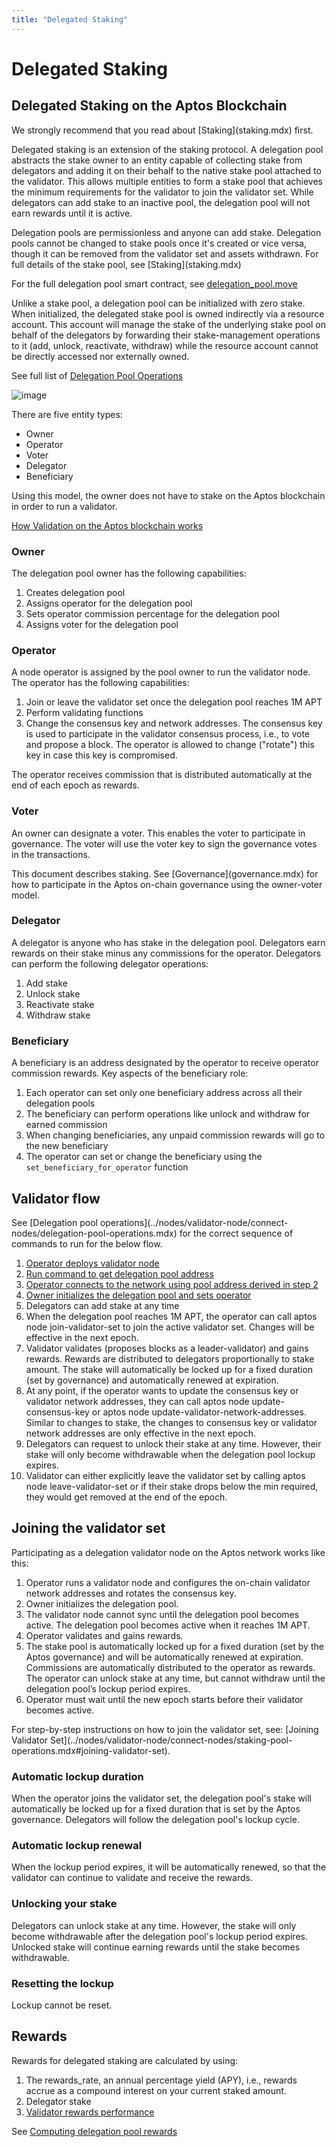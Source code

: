 ```yaml
---
title: "Delegated Staking"
---
```



# Delegated Staking

## Delegated Staking on the Aptos Blockchain

<Callout type="info">
  We strongly recommend that you read about [Staking](staking.mdx) first.
</Callout>

Delegated staking is an extension of the staking protocol. A delegation pool abstracts the stake owner to an entity capable of collecting stake from delegators and adding it on their behalf to the native stake pool attached to the validator. This allows multiple entities to form a stake pool that achieves the minimum requirements for the validator to join the validator set. While delegators can add stake to an inactive pool, the delegation pool will not earn rewards until it is active.

<Callout type="warning">
  Delegation pools are permissionless and anyone can add stake. Delegation pools
  cannot be changed to stake pools once it's created or vice versa, though it
  can be removed from the validator set and assets withdrawn. For full details
  of the stake pool, see [Staking](staking.mdx)
</Callout>

For the full delegation pool smart contract, see [delegation_pool.move](https://github.com/aptos-labs/aptos-core/blob/main/aptos-move/framework/aptos-framework/sources/delegation_pool.move)

Unlike a stake pool, a delegation pool can be initialized with zero stake. When initialized, the delegated stake pool is owned indirectly via a resource account. This account will manage the stake of the underlying stake pool on behalf of the delegators by forwarding their stake-management operations to it (add, unlock, reactivate, withdraw) while the resource account cannot be directly accessed nor externally owned.

See full list of [Delegation Pool Operations](../nodes/validator-node/connect-nodes/delegation-pool-operations.mdx)

![image](https://user-images.githubusercontent.com/120680608/234953723-ae6cc89e-76d8-4014-89f3-ec8799c7b281.png)

There are five entity types:

- Owner
- Operator
- Voter
- Delegator
- Beneficiary

Using this model, the owner does not have to stake on the Aptos blockchain in order to run a validator.

[How Validation on the Aptos blockchain works](staking.mdx#validation-on-the-aptos-blockchain)

### Owner

The delegation pool owner has the following capabilities:

1. Creates delegation pool
2. Assigns operator for the delegation pool
3. Sets operator commission percentage for the delegation pool
4. Assigns voter for the delegation pool

### Operator

A node operator is assigned by the pool owner to run the validator node. The operator has the following capabilities:

1. Join or leave the validator set once the delegation pool reaches 1M APT
2. Perform validating functions
3. Change the consensus key and network addresses. The consensus key is used to participate in the validator consensus process, i.e., to vote and propose a block. The operator is allowed to change ("rotate") this key in case this key is compromised.

The operator receives commission that is distributed automatically at the end of each epoch as rewards.

### Voter

An owner can designate a voter. This enables the voter to participate in governance. The voter will use the voter key to sign the governance votes in the transactions.

<Callout type="info">
  This document describes staking. See [Governance](governance.mdx) for how to
  participate in the Aptos on-chain governance using the owner-voter model.
</Callout>

### Delegator

A delegator is anyone who has stake in the delegation pool. Delegators earn rewards on their stake minus any commissions for the operator. Delegators can perform the following delegator operations:

1. Add stake
2. Unlock stake
3. Reactivate stake
4. Withdraw stake

### Beneficiary

A beneficiary is an address designated by the operator to receive operator commission rewards. Key aspects of the beneficiary role:

1. Each operator can set only one beneficiary address across all their delegation pools
2. The beneficiary can perform operations like unlock and withdraw for earned commission
3. When changing beneficiaries, any unpaid commission rewards will go to the new beneficiary
4. The operator can set or change the beneficiary using the `set_beneficiary_for_operator` function

## Validator flow

<Callout type="info">
  See [Delegation pool
  operations](../nodes/validator-node/connect-nodes/delegation-pool-operations.mdx)
  for the correct sequence of commands to run for the below flow.
</Callout>

1. [Operator deploys validator node](../nodes/validator-node.mdx)
2. [Run command to get delegation pool address](../nodes/validator-node/connect-nodes/delegation-pool-operations.mdx#connect-to-aptos-network)
3. [Operator connects to the network using pool address derived in step 2](../nodes/validator-node/connect-nodes/connect-to-aptos-network.mdx)
4. [Owner initializes the delegation pool and sets operator](../nodes/validator-node/connect-nodes/delegation-pool-operations.mdx#initialize-a-delegation-pool)
5. Delegators can add stake at any time
6. When the delegation pool reaches 1M APT, the operator can call aptos node join-validator-set to join the active validator set. Changes will be effective in the next epoch.
7. Validator validates (proposes blocks as a leader-validator) and gains rewards. Rewards are distributed to delegators proportionally to stake amount. The stake will automatically be locked up for a fixed duration (set by governance) and automatically renewed at expiration.
8. At any point, if the operator wants to update the consensus key or validator network addresses, they can call aptos node update-consensus-key or aptos node update-validator-network-addresses. Similar to changes to stake, the changes to consensus key or validator network addresses are only effective in the next epoch.
9. Delegators can request to unlock their stake at any time. However, their stake will only become withdrawable when the delegation pool lockup expires.
10. Validator can either explicitly leave the validator set by calling aptos node leave-validator-set or if their stake drops below the min required, they would get removed at the end of the epoch.

## Joining the validator set

Participating as a delegation validator node on the Aptos network works like this:

1. Operator runs a validator node and configures the on-chain validator network addresses and rotates the consensus key.
2. Owner initializes the delegation pool.
3. The validator node cannot sync until the delegation pool becomes active. The delegation pool becomes active when it reaches 1M APT.
4. Operator validates and gains rewards.
5. The stake pool is automatically locked up for a fixed duration (set by the Aptos governance) and will be automatically renewed at expiration. Commissions are automatically distributed to the operator as rewards. The operator can unlock stake at any time, but cannot withdraw until the delegation pool’s lockup period expires.
6. Operator must wait until the new epoch starts before their validator becomes active.

<Callout type="info">
  For step-by-step instructions on how to join the validator set, see: [Joining
  Validator
  Set](../nodes/validator-node/connect-nodes/staking-pool-operations.mdx#joining-validator-set).
</Callout>

### Automatic lockup duration

When the operator joins the validator set, the delegation pool's stake will automatically be locked up for a fixed duration that is set by the Aptos governance. Delegators will follow the delegation pool's lockup cycle.

### Automatic lockup renewal

When the lockup period expires, it will be automatically renewed, so that the validator can continue to validate and receive the rewards.

### Unlocking your stake

Delegators can unlock stake at any time. However, the stake will only become withdrawable after the delegation pool's lockup period expires. Unlocked stake will continue earning rewards until the stake becomes withdrawable.

### Resetting the lockup

Lockup cannot be reset.

## Rewards

Rewards for delegated staking are calculated by using:

1. The rewards_rate, an annual percentage yield (APY), i.e., rewards accrue as a compound interest on your current staked amount.
2. Delegator stake
3. [Validator rewards performance](staking.mdx#rewards-formula)

See [Computing delegation pool rewards](../nodes/validator-node/connect-nodes/delegation-pool-operations.mdx#compute-delegation-pool-rewards-earned)
